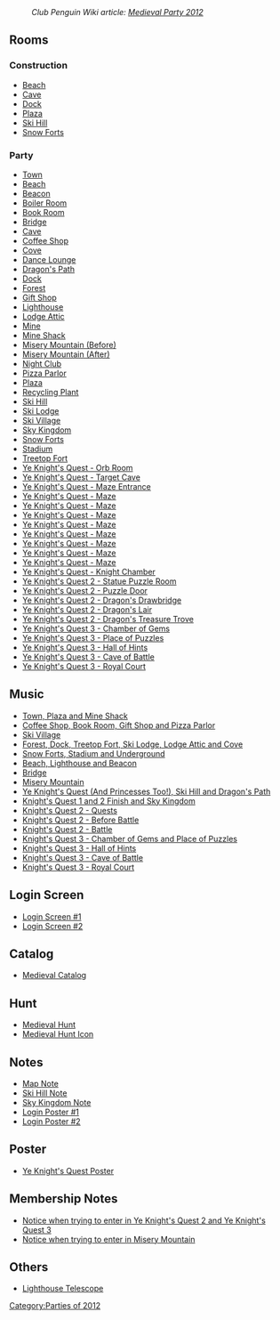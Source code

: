 :''Club Penguin Wiki article: [[clubpenguinwiki:Medieval Party 2012|Medieval Party 2012]]''

==Rooms==
===Construction===
*[[Media:MedievalParty2012ConsBeach.swf|Beach]]
*[[Media:MedievalParty2012ConsCave.swf|Cave]]
*[[Media:MedievalParty2012ConsDock.swf|Dock]]
*[[Media:MedievalParty2012ConsPlaza.swf|Plaza]]
*[[Media:MedievalParty2012ConsMtn.swf|Ski Hill]]
*[[Media:MedievalParty2012ConsForts.swf|Snow Forts]]

===Party===
*[[Media:RoomsTown-MedievalParty2012.swf|Town]]
*[[Media:MedievalParty2012beach.swf|Beach]]
*[[Media:MedievalParty2012beacon.swf|Beacon]]
*[[Media:MedievalParty2012boiler.swf|Boiler Room]]
*[[Media:MedievalParty2012book.swf|Book Room]]
*[[Media:MedievalParty2012party25.swf|Bridge]]
*[[Media:MedievalParty2012cave.swf|Cave]]
*[[Media:MedievalParty2012coffee.swf|Coffee Shop]]
*[[Media:MedievalParty2012cove.swf|Cove]]
*[[Media:MedievalParty2012lounge.swf|Dance Lounge]]
*[[Media:MedievalParty2012party24.swf|Dragon's Path]]
*[[Media:MedievalParty2012dock.swf|Dock]]
*[[Media:MedievalParty2012forest.swf|Forest]]
*[[Media:MedievalParty2012shop.swf|Gift Shop]]
*[[Media:MedievalParty2012light.swf|Lighthouse]]
*[[Media:MedievalParty2012attic.swf|Lodge Attic]]
*[[Media:MedievalParty2012mine.swf|Mine]]
*[[Media:MedievalParty2012shack.swf|Mine Shack]]
*[[Media:MedievalParty2012party26.swf|Misery Mountain (Before)]]
*[[Media:MedievalParty2012party26 2.swf|Misery Mountain (After)]]
*[[Media:MedievalParty2012dance.swf|Night Club]]
*[[Media:MedievalParty2012pizza.swf|Pizza Parlor]]
*[[Media:MedievalParty2012plaza.swf|Plaza]]
*[[Media:MedievalParty2012eco.swf|Recycling Plant]]
*[[Media:MedievalParty2012mtn.swf|Ski Hill]]
*[[Media:MedievalParty2012lodge.swf|Ski Lodge]]
*[[Media:MedievalParty2012village.swf|Ski Village]]
*[[Media:MedievalParty2012party27.swf|Sky Kingdom]]
*[[Media:MedievalParty2012forts.swf|Snow Forts]]
*[[Media:MedievalParty2012rink.swf|Stadium]]
*[[Media:MedievalParty2012party1.swf|Treetop Fort]]
*[[Media:MedievalParty2012arty2.swf|Ye Knight's Quest - Orb Room]]
*[[Media:MedievalParty2012Party3.swf|Ye Knight's Quest - Target Cave]]
*[[Media:MedievalParty2012Party4.swf|Ye Knight's Quest - Maze Entrance]]
*[[Media:MedievalParty2012Party5.swf|Ye Knight's Quest - Maze]]
*[[Media:MedievalParty2012Party6.swf|Ye Knight's Quest - Maze]]
*[[Media:MedievalParty2012Party7.swf|Ye Knight's Quest - Maze]]
*[[Media:MedievalParty2012Party8.swf|Ye Knight's Quest - Maze]]
*[[Media:MedievalParty2012Party9.swf|Ye Knight's Quest - Maze]]
*[[Media:MedievalParty2012Party10.swf|Ye Knight's Quest - Maze]]
*[[Media:MedievalParty2012Party11.swf|Ye Knight's Quest - Maze]]
*[[Media:MedievalParty2012Party12.swf|Ye Knight's Quest - Maze]]
*[[Media:MedievalParty2012Party13.swf|Ye Knight's Quest - Knight Chamber]]
*[[Media:MedievalParty2012Party14.swf|Ye Knight's Quest 2 - Statue Puzzle Room]]
*[[Media:MedievalParty2012Party15.swf|Ye Knight's Quest 2 - Puzzle Door]]
*[[Media:MedievalParty2012Party16.swf|Ye Knight's Quest 2 - Dragon's Drawbridge]]
*[[Media:MedievalParty2012Party17.swf|Ye Knight's Quest 2 - Dragon's Lair]]
*[[Media:MedievalParty2012Party18.swf|Ye Knight's Quest 2 - Dragon's Treasure Trove]]
*[[Media:MedievalParty2012Party19.swf|Ye Knight's Quest 3 - Chamber of Gems]]
*[[Media:MedievalParty2012Party20.swf|Ye Knight's Quest 3 - Place of Puzzles]]
*[[Media:MedievalParty2012Party21.swf|Ye Knight's Quest 3 - Hall of Hints]]
*[[Media:MedievalParty2012Party22.swf|Ye Knight's Quest 3 - Cave of Battle]]
*[[Media:MedievalParty2012Party23.swf|Ye Knight's Quest 3 - Royal Court]]

==Music==
*[[Media:Music233.swf|Town, Plaza and Mine Shack]]
*[[Media:Music234.swf|Coffee Shop, Book Room, Gift Shop and Pizza Parlor]]
*[[Media:Music295.swf|Ski Village]]
*[[Media:Music235.swf|Forest, Dock, Treetop Fort, Ski Lodge, Lodge Attic and Cove]]
*[[Media:Music236.swf|Snow Forts, Stadium and Underground]]
*[[Media:Music305.swf|Beach, Lighthouse and Beacon]]
*[[Media:Music322.swf|Bridge]]
*[[Media:Music323.swf|Misery Mountain]]
*[[Media:Music266.swf|Ye Knight's Quest (And Princesses Too!), Ski Hill and Dragon's Path]]
*[[Media:Music265.swf|Knight's Quest 1 and 2 Finish and Sky Kingdom]]
*[[Media:Music286.swf|Knight's Quest 2 - Quests]]
*[[Media:Music287.swf|Knight's Quest 2 - Before Battle]]
*[[Media:Music288.swf|Knight's Quest 2 - Battle]]
*[[Media:Music310.swf|Knight's Quest 3 - Chamber of Gems and Place of Puzzles]]
*[[Media:Music309.swf|Knight's Quest 3 - Hall of Hints]]
*[[Media:Music308.swf|Knight's Quest 3 - Cave of Battle]]
*[[Media:Music41.swf|Knight's Quest 3 - Royal Court]]

==Login Screen==
*[[Media:MedievalParty2012PreStartBillboards.swf|Login Screen #1]]
*[[Media:MedievalParty2012StartBillboards.swf|Login Screen #2]]

==Catalog==
*[[Media:MedievalParty2012Catalog.swf|Medieval Catalog]]

==Hunt==
*[[Media:MedievalParty2012MedievalHunt.swf|Medieval Hunt]]
*[[Media:MedievalParty2012MedievalHuntIcon.swf|Medieval Hunt Icon]]

==Notes==
*[[Media:MedievalParty2012Party_map_note.swf|Map Note]]
*[[Media:MedievalParty2012Item.swf|Ski Hill Note]]
*[[Media:MedievalParty2012Sky.swf|Sky Kingdom Note]]
*[[Media:MedievalParty2012loginposter.swf|Login Poster #1]]
*[[Media:MedievalParty2012loginposter2.swf|Login Poster #2]]

==Poster==
*[[Media:MedievalParty2012Quest.swf|Ye Knight's Quest Poster]]

==Membership Notes==
*[[Media:MedievalParty2012Member1.swf|Notice when trying to enter in Ye Knight's Quest 2 and Ye Knight's Quest 3]]
*[[Media:MedievalParty2012Member2.swf|Notice when trying to enter in Misery Mountain]]

==Others==
*[[Media:MedievalParty2012telescope.swf|Lighthouse Telescope]]
{{Parties}}

[[Category:Parties of 2012]]